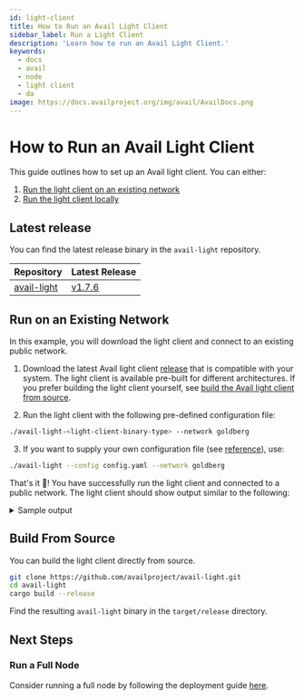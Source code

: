 ```yaml
---
id: light-client
title: How to Run an Avail Light Client
sidebar_label: Run a Light Client
description: 'Learn how to run an Avail Light Client.'
keywords:
  - docs
  - avail
  - node
  - light client
  - da
image: https://docs.availproject.org/img/avail/AvailDocs.png
---
```


# How to Run an Avail Light Client

This guide outlines how to set up an Avail light client. You can either:

1. [<ins>Run the light client on an existing network</ins>](#run-on-an-existing-network)
2. [<ins>Run the light client locally</ins>](#run-locally)

## Latest release

You can find the latest release binary in the `avail-light` repository.

| Repository                                                            | Latest Release                                                                       |
| --------------------------------------------------------------------- | ------------------------------------------------------------------------------------ |
| [<ins>avail-light</ins>](https://github.com/availproject/avail-light) | [<ins>v1.7.6</ins>](https://github.com/availproject/avail-light/releases/tag/v1.7.6) |

## Run on an Existing Network

In this example, you will download the light client and connect to an existing public network.

1. Download the latest Avail light client [<ins>release</ins>](https://github.com/availproject/avail-light/releases/) that is compatible with your system. The light client is available pre-built for different architectures. If you prefer building the light client yourself, see [<ins>build the Avail light client from source</ins>](#build-from-source).

2.  Run the light client with the following pre-defined configuration file:

   ```bash
   ./avail-light-<light-client-binary-type> --network goldberg
   ```

3.  If you want to supply your own configuration file (see [<ins>reference</ins>](https://github.com/availproject/avail-light#configuration-reference)), use:

   ```bash
   ./avail-light --config config.yaml --network goldberg
   ```

That's it 🎉! You have successfully run the light client and connected to a public network. The light client should show output similar to the following:
<br/>

<details className="border p-3 rounded-md bg-[#EFF6FF] border-[#] hover:!bg-[#EFF6FF]">
<summary> Sample output </summary>

The client output should look like this:

```shell
2023-06-04T02:56:31.871284Z  INFO avail_light::telemetry: Metrics server on http://0.0.0.0:9520/metrics
2023-06-04T02:56:31.884271Z  INFO avail_light::http: RPC running on http://127.0.0.1:7000
2023-06-04T02:56:31.884386Z  INFO avail_light::network: Local peer id: PeerId("12D3KooWQ77VEayXfSPWcj6ucAGcjZRTL8ANmtjsuULoyToGSBoo"). Public key: Ed25519(PublicKey(compressed): d44de4113b372855a655f1675325379705aa7a273698194e8e6814dab7791a).
2023-06-04T02:56:31.884605Z  INFO Server::run{addr=127.0.0.1:7000}: warp::server: listening on http://127.0.0.1:7000
2023-06-04T02:56:31.892181Z  INFO avail_light::network::event_loop: Local node is listening on "/ip4/127.0.0.1/udp/37000/quic-v1"
2023-06-04T02:56:31.892487Z  INFO avail_light: Bootstraping the DHT with bootstrap nodes...
2023-06-04T02:56:31.892487Z  INFO avail_light::network::event_loop: Local node is listening on "/ip4/192.168.1.146/udp/37000/quic-v1"
2023-06-04T02:56:31.892540Z  INFO avail_light::network::event_loop: Local node is listening on "/ip4/127.0.0.1/tcp/37000"
2023-06-04T02:56:31.892745Z  INFO avail_light::network::event_loop: Local node is listening on "/ip4/192.168.1.146/tcp/37000"
2023-06-04T02:56:42.220179Z  INFO avail_light::rpc: Connection established to the node: wss://goldberg.avail.tools:443/ws <v1.6.0-99b85257d6b/data-avail/9>
2023-06-04T02:56:42.444576Z  INFO avail_light::light_client: Starting light client...
2023-06-04T02:56:43.453935Z  INFO avail_light::subscriptions: Received finalized block header header.number=2074
2023-06-04T02:56:43.455236Z  INFO avail_light::light_client: Processing finalized block block_number=2074 block_delay=0
2023-06-04T02:56:43.456055Z  INFO avail_light::light_client: Random cells generated: 4 block_number=2074 cells_requested=4
2023-06-04T02:56:43.617885Z  INFO avail_light::light_client: Number of cells fetched from DHT: 0 block_number=2074 cells_from_dht=0
2023-06-04T02:56:43.820098Z  INFO avail_light::light_client: Number of cells fetched from RPC: 4 block_number=2074 cells_from_rpc=4
2023-06-04T02:56:43.889260Z  INFO avail_light::light_client: Completed 4 verification rounds in 	433.968ms block_number=2074
2023-06-04T02:56:43.889395Z  INFO avail_light::light_client: Confidence factor: 93.75 block_number=2074 confidence=93.75
2023-06-04T02:56:43.889495Z  INFO avail_light::light_client: Partition cells received. Time elapsed: 	0ns block_number=2074 partition_retrieve_time_elapsed=0.0 partition_cells_fetched=4
2023-06-04T02:56:44.050133Z  INFO avail_light::light_client: DHT PUT operation success rate: inf block_number=2074
2023-06-04T02:56:44.050211Z  INFO avail_light::light_client: 4 cells inserted into DHT. Time elapsed: 	160.697ms block_number=2074 partition_dht_insert_time_elapsed=0.160697
```

</details>

## Build From Source

You can build the light client directly from source.

```sh
git clone https://github.com/availproject/avail-light.git
cd avail-light
cargo build --release
```

Find the resulting `avail-light` binary in the `target/release` directory.

## Next Steps

### Run a Full Node

Consider running a full node by following the deployment guide [<ins>here</ins>](/docs/operate-a-node/run-a-full-node/full-node/0020-full-node-binaries).
